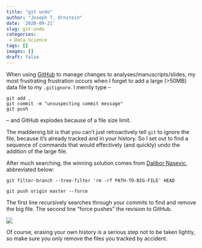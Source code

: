 ```yaml
---
title: "git undo"
author: "Joseph T. Ornstein"
date: '2020-09-21'
slug: git-undo
categories:
 - Data Science
tags: []
images: []
draft: false
---
```


When using [GitHub](bryan-2017.pdf) to manage changes to analyses/manuscripts/slides, my most frustrating frustration occurs when I forget to add a large (>50MB) data file to my `.gitignore`. I merrily type --

```
git add .
git commit -m "unsuspecting commit message"
git push
```
-- and GitHub explodes because of a file size limit. 

The maddening bit is that you can't just retroactively tell `git` to ignore the file, because it's already tracked and in your history. So I set out to find a sequence of commands that would effectively (and quickly) undo the addition of the large file.

After much searching, the winning solution comes from [Dalibor Nasevic](https://dalibornasevic.com/posts/2-permanently-remove-files-and-folders-from-a-git-repository), abbreviated below:

```git
git filter-branch --tree-filter 'rm -rf PATH-TO-BIG-FILE' HEAD

git push origin master --force
```

The first line recursively searches through your commits to find and remove the big file. The second line "force pushes" the revision to GitHub.

![](force-push.png)

Of course, erasing your own history is a serious step not to be taken lightly, so make sure you only remove the files you tracked by accident. 